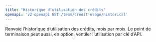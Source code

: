 ```yaml
---
title: "Historique d’utilisation des crédits"
openapi: 'v2-openapi GET /team/credit-usage/historical'
---
```


Renvoie l’historique d’utilisation des crédits, mois par mois. Le point de terminaison peut aussi, en option, ventiler l’utilisation par clé d’API.